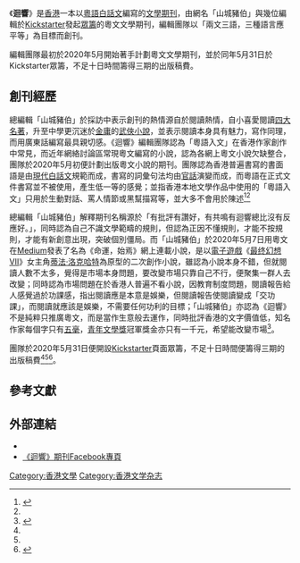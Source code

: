 {{文學}}
《'''迴響'''》是[[香港|香港]]一本以[[粵語白話文|粵語白話文]]編寫的[[文學期刊|文學期刊]]，由網名「山城豬伯」與幾位編輯於[[Kickstarter|Kickstarter]]發起[[眾籌|眾籌]]的粵文文學期刊，編輯團隊以「兩文三語，三種語言應平等」為目標而創刊。

編輯團隊最初於2020年5月開始著手計劃粵文文學期刊，並於同年5月31日於Kickstarter眾籌，不足十日時間籌得三期的出版稿費。

== 創刊經歷 ==
總編輯「山城豬伯」於採訪中表示創刊的熱情源自於閱讀熱情，自小喜愛閱讀[[四大名著|四大名著]]，升至中學更沉迷於[[金庸|金庸]]的[[武俠小說|武俠小說]]，並表示閱讀本身具有魅力，寫作同理，而用廣東話編寫最具親切感。《迴響》編輯團隊認為「粵語入文」在香港作家創作中常見，而近年網絡討論區常現粵文編寫的小說，認為各網上粵文小說欠缺整合，團隊於2020年5月初便計劃出版粵文小說的期刊。團隊認為香港普遍書寫的書面語是由[[官話白話文|現代白話文]]規範而成，書寫的詞彙句法均由[[官話|官話]]演變而成，而粵語在正式文件書寫並不被使用，產生低一等的感覺；並指香港本地文學作品中使用的「粵語入文」只用於生動對話、罵人情節或黑幫描寫等，並大多不會用於陳述<ref name="ref-1">{{cite web |url=https://news.mingpao.com/pns/%E5%89%AF%E5%88%8A/article/20200612/s00005/1591901043910/%E7%B2%B5%E8%AA%9E%E5%AF%AB%E6%9C%9F%E5%88%8A%E7%9C%BE%E7%B1%8C%E6%88%90%E5%8A%9F-%E4%B8%8B%E6%9C%88%E5%87%BA%E7%88%90-%E3%80%8C%E5%BB%A3%E6%9D%B1%E8%A9%B1%E6%87%89%E8%A9%B2%E6%9C%89%E4%BD%A2%E5%98%85%E6%96%87%E5%AD%B8%E3%80%8D |title=粵語寫期刊眾籌成功 下月出爐 「廣東話應該有佢嘅文學」 |publisher=[[明報|明報]] |date=2020-06-12 |language=zh-hant |archiveurl=https://web.archive.org/web/20200704020319/https://news.mingpao.com/pns/%e5%89%af%e5%88%8a/article/20200612/s00005/1591901043910/%e7%b2%b5%e8%aa%9e%e5%af%ab%e6%9c%9f%e5%88%8a%e7%9c%be%e7%b1%8c%e6%88%90%e5%8a%9f-%e4%b8%8b%e6%9c%88%e5%87%ba%e7%88%90-%e3%80%8c%e5%bb%a3%e6%9d%b1%e8%a9%b1%e6%87%89%e8%a9%b2%e6%9c%89%e4%bd%a2%e5%98%85%e6%96%87%e5%ad%b8%e3%80%8d |archive-date=2020-07-04 |deadurl=no |access-date=2020-07-01 }}</ref><ref name="ref-2"/>

總編輯「山城豬伯」解釋期刊名稱源於「有批評有讚好，有共鳴有迴響總比沒有反應好。」，同時認為自己不識文學範疇的規則，但認為正因不懂規則，才能不按規則，才能有新創意出現，突破個別僵局。而「山城豬伯」於2020年5月7日用粵文在[[Medium|Medium]]發表了名為《命運，始焉》網上連載小說，是以[[電子遊戲|電子遊戲]]《[[最终幻想VII|最终幻想VII]]》女主角[[蒂法·洛克哈特|蒂法·洛克哈特]]為原型的二次創作小說，雖認為小說本身不錯，但就閱讀人數不太多，覺得是市場本身問題，要改變市場只靠自己不行，便聚集一群人去改變；同時認為市場問題在於香港人普遍不看小說，因教育制度問題，閱讀報告給人感覺過於功課感，指出閱讀應是本意是娛樂，但閱讀報告使閱讀變成「交功課」，而閱讀就應該是娛樂，不需要任何功利的目標；「山城豬伯」亦認為《迴響》不是純粹只推廣粵文，而是當作生意般去運作，同時批評香港的文字價值低，知名作家每個字只有[[香港五毫硬幣|五毫]]，[[青年文學獎|青年文學獎]]冠軍獎金亦只有一千元，希望能改變市場<ref name="ref-2">{{cite web |url=https://www.thestandnews.com/culture/%E5%B0%88%E8%A8%AA-%E7%9C%BE%E7%B1%8C%E6%90%9E%E7%B2%B5%E8%AA%9E%E6%96%87%E5%AD%B8%E6%9C%9F%E5%88%8A-90%E5%BE%8C%E7%B8%BD%E7%B7%A8-%E6%88%91%E7%95%B6%E4%BF%82%E7%94%9F%E6%84%8F%E5%92%81run/ |title=【專訪】眾籌搞粵語文學期刊　90後總編：我當係生意咁run |publisher=[[立場新聞|立場新聞]] |date=2020-06-15 |language=zh-hant |archiveurl=https://web.archive.org/web/20200618011712/https://www.thestandnews.com/culture/%E5%B0%88%E8%A8%AA-%E7%9C%BE%E7%B1%8C%E6%90%9E%E7%B2%B5%E8%AA%9E%E6%96%87%E5%AD%B8%E6%9C%9F%E5%88%8A-90%E5%BE%8C%E7%B8%BD%E7%B7%A8-%E6%88%91%E7%95%B6%E4%BF%82%E7%94%9F%E6%84%8F%E5%92%81run/ |archive-date=2020-06-18 |deadurl=no |access-date=2020-07-01 }}</ref>。

團隊於2020年5月31日便開設[[Kickstarter|Kickstarter]]頁面眾籌，不足十日時間便籌得三期的出版稿費<ref name="ref-1"/><ref name="ref-2"/><ref>{{cite web |url=https://www.facebook.com/ResonateCantonese/photos/a.101923154886782/109190407493390 |title=【《迴響》眾籌進度】 |work=《迴響》期刊Facebook專頁 |date=2020-06-03 |language=zh-hant |archiveurl=https://web.archive.org/web/20200820113503/https://www.facebook.com/ResonateCantonese/photos/a.101923154886782/109190407493390 |archive-date=2020-08-20 |deadurl=no |access-date=2020-07-01 }}</ref>。

== 參考文獻 ==
{{Reflist|2}}

==外部連結==
*{{official|http://resonate.hk/}}
*[http://www.facebook.com/ResonateCantonese/ 《迴響》期刊Facebook專頁]

[[Category:香港文學|Category:香港文學]]
[[Category:香港文学杂志|Category:香港文学杂志]]